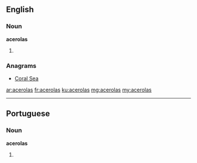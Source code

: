 ==English==

===Noun===
'''acerolas'''

# {{plural of|acerola}}

===Anagrams===
* [[Coral Sea#English|Coral Sea]]

[[ar:acerolas]]
[[fr:acerolas]]
[[ku:acerolas]]
[[mg:acerolas]]
[[my:acerolas]]

----
==Portuguese==

===Noun===
'''acerolas''' {{f}}

# {{plural of|acerola|lang=pt}}
{{rfc-auto}}